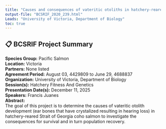 ```yaml
---
title: "Causes and consequences of vateritic otoliths in hatchery-reared Coho salmon"
output-file: "BCSRIF_2020_239.html"
Leads: "University of Victoria, Department of Biology"
toc: true
---
```


## 📋 BCSRIF Project Summary

**Species Group:** Pacific Salmon  
**Location:** Victoria  
**Partners:** None listed  
**Agreement Period:** August 03, 4429809 to June 29, 4688837  
**Organization:** University of Victoria, Department of Biology  
**Session(s):** Hatchery Fitness And Genetics  
**Presentation Date(s):** December 11, 2025  
**Speakers:** Francis Juanes  
**Abstract:**  
The goal of this project is to determine the causes of vateritic otolith development (ear bones that have crystalized resulting in hearing loss) in hatchery-reared Strait of Georgia coho salmon to investigate the consequences for survival and in turn population recovery.   

